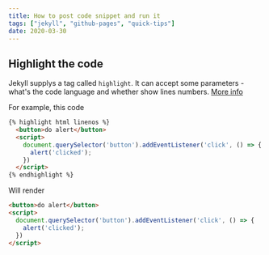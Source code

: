 ```yaml
---
title: How to post code snippet and run it
tags: ["jekyll", "github-pages", "quick-tips"]
date: 2020-03-30
---
```


## Highlight the code

Jekyll supplys a tag called `highlight`. It can accept some parameters - what's the code language and whether show lines numbers. [More info](https://jekyllrb.com/docs/liquid/tags/#code-snippet-highlighting)

For example, this code

```html
{% highlight html linenos %}
  <button>do alert</button>
  <script>
    document.querySelector('button').addEventListener('click', () => {
      alert('clicked');
    })
  </script>
{% endhighlight %}
```

Will render

```html
<button>do alert</button>
<script>
  document.querySelector('button').addEventListener('click', () => {
    alert('clicked');
  })
</script>
```
